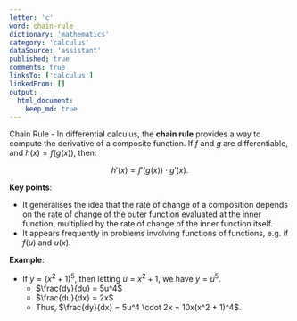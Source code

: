 ```yaml
---
letter: 'c'
word: chain-rule
dictionary: 'mathematics'
category: 'calculus'
dataSource: 'assistant'
published: true
comments: true
linksTo: ['calculus']
linkedFrom: []
output:
  html_document:
    keep_md: true
---
```




<a id="chain-rule">Chain Rule</a> - In differential calculus, the **chain rule** provides a way to compute the derivative of a composite function. If $f$ and $g$ are differentiable, and $h(x) = f(g(x))$, then:

$$
h'(x) = f'(g(x)) \cdot g'(x).
$$

**Key points**:
- It generalises the idea that the rate of change of a composition depends on the rate of change of the outer function evaluated at the inner function, multiplied by the rate of change of the inner function itself.
- It appears frequently in problems involving functions of functions, e.g. if $f(u)$ and $u(x)$.

**Example**:
- If $y = (x^2 + 1)^5$, then letting $u = x^2 + 1$, we have $y = u^5$.
  - $\frac{dy}{du} = 5u^4$
  - $\frac{du}{dx} = 2x$
  - Thus, $\frac{dy}{dx} = 5u^4 \cdot 2x = 10x(x^2 + 1)^4$.

